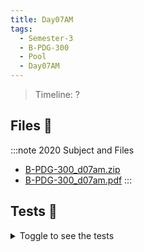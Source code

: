 ```yaml
---
title: Day07AM
tags:
  - Semester-3
  - B-PDG-300
  - Pool
  - Day07AM
---
```

> Timeline: ?


## Files 📂

:::note 2020 Subject and Files
- [B-PDG-300_d07am.zip](https://github.com/Studio-17/Epitech-Subjects/raw/main/Semester-3/B-PDG-300/Pool/Day07AM/B-PDG-300_d07am.zip)
- [B-PDG-300_d07am.pdf](https://github.com/Studio-17/Epitech-Subjects/raw/main/Semester-3/B-PDG-300/Pool/Day07AM/B-PDG-300_d07am.pdf)
:::

## Tests 🤖
<details>
  <summary>Toggle to see the tests</summary>
  <div>
Yo
  </div>
</details>


